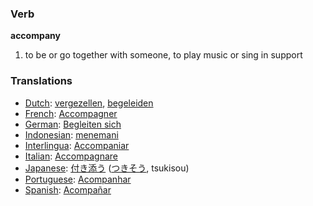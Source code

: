 === Verb ===
'''accompany'''
# to be or go together with someone, to play music or sing in support

=== Translations ===
*[[Dutch]]: [[vergezellen]], [[begeleiden]]
*[[French]]: [[Accompagner]]
*[[German]]: [[Begleiten sich]]
*[[Indonesian]]: [[teman|menemani]]
*[[Interlingua]]: [[Accompaniar]]
*[[Italian]]: [[Accompagnare]]
*[[Japanese]]: [[付き添う]] ([[つきそう]], tsukisou)
*[[Portuguese]]: [[Acompanhar]]
*[[Spanish]]: [[Acompañar]]